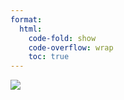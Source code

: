 ```yaml
---
format:
  html:
    code-fold: show
    code-overflow: wrap
    toc: true
---
```


[![](/images/positionality.png){fig-alt="Reverie 1897"}](https://arthistory.co/reveur-alphonse-mucha-1897/)
